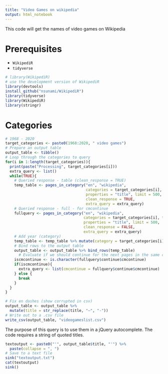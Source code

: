 ```yaml
---
title: "Video Games on wikipedia"
output: html_notebook
---
```


This code will get the names of video games on Wikipedia

# Prerequisites
- `WikipediR` 
- `tidyverse`

```r
# library(WikipediR)
# use the development version of WikipediR
library(devtools)
install_github("nsunami/WikipediR")
library(tidyverse)
library(WikipediR)
library(stringr)
```

# Categories

```r
# 1968 - 2020
target_categories <- paste0(1968:2020, " video games")
# Prepare an output table
output_table <- tibble()
# Loop through the categories to query
for(i in 1:length(target_categories)){
  print(paste("Processing", target_categories[i]))
  extra_query <- list()
  while(TRUE){
    # Queried response - table (clean_response = TRUE)
    temp_table <- pages_in_category("en", "wikipedia", 
                                    categories = target_categories[i], type = "page",
                                    properties = "title", limit = 500,
                                    clean_response = TRUE,
                                    extra_query = extra_query)
    # Queried response - full - for cmcontinue
    fullquery <- pages_in_category("en", "wikipedia", 
                                   categories = target_categories[i], type = "page",
                                   properties = "title", limit = 500,
                                   clean_response = FALSE,
                                   extra_query = extra_query)
    # Add year (category)
    temp_table <- temp_table %>% mutate(category = target_categories[i])
    # Bind rows to the output table
    output_table <- output_table %>% bind_rows(temp_table)
      # Evaluate if we should continue for the next pages in the same category
    iscmcontinue <- is.character(fullquery$continue$cmcontinue)
    if(iscmcontinue){
      extra_query <- list(cmcontinue = fullquery$continue$cmcontinue)
    } else {
      break
    }
  }
}

# Fix en dashes (show corrupted in csv)
output_table <- output_table %>%
  mutate(title = str_replace(title, "–", "-"))
# Write out to a .csv file
write_csv(output_table, "videogameslist.csv")
```


The purpose of this query is to use them in a jQuery autocomplete. The code requires a string of quoted titles.
```r
textoutput <- paste0("'", output_table$title, "'") %>%
  paste(collapse = ", ")
# Save to a text file
sink("textoutput.txt")
cat(textoutput)
sink()
```

